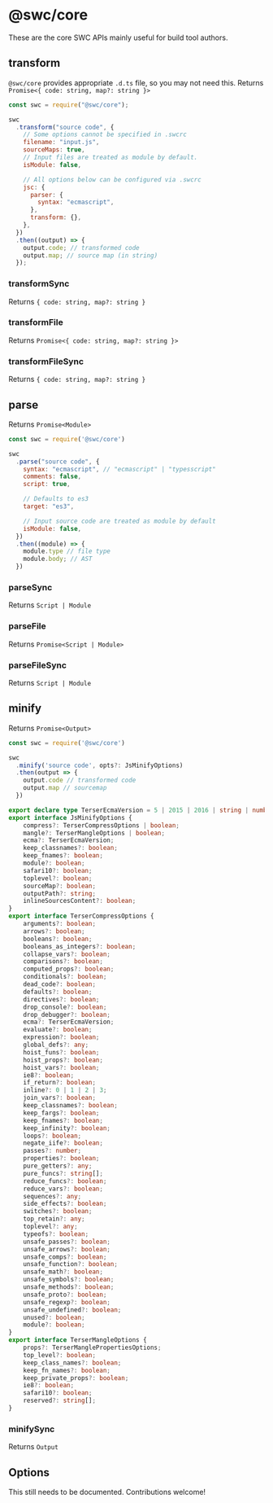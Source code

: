 
# @swc/core

These are the core SWC APIs mainly useful for build tool authors.

## transform

`@swc/core` provides appropriate `.d.ts` file, so you may not need this. Returns `Promise<{ code: string, map?: string }>`

```js
const swc = require("@swc/core");

swc
  .transform("source code", {
    // Some options cannot be specified in .swcrc
    filename: "input.js",
    sourceMaps: true,
    // Input files are treated as module by default.
    isModule: false,

    // All options below can be configured via .swcrc
    jsc: {
      parser: {
        syntax: "ecmascript",
      },
      transform: {},
    },
  })
  .then((output) => {
    output.code; // transformed code
    output.map; // source map (in string)
  });
```

### transformSync

Returns `{ code: string, map?: string }`

### transformFile

Returns `Promise<{ code: string, map?: string }>`

### transformFileSync

Returns `{ code: string, map?: string }`

## parse

Returns `Promise<Module>`

```js
const swc = require('@swc/core')

swc
  .parse("source code", {
    syntax: "ecmascript", // "ecmascript" | "typesscript"
    comments: false,
    script: true,

    // Defaults to es3
    target: "es3",

    // Input source code are treated as module by default
    isModule: false,
  })
  .then((module) => {
    module.type // file type
    module.body; // AST
  })
```

### parseSync

Returns `Script | Module`

### parseFile

Returns `Promise<Script | Module>`

### parseFileSync

Returns `Script | Module`

## minify

Returns `Promise<Output>`

```ts
const swc = require('@swc/core')

swc
  .minify('source code', opts?: JsMinifyOptions)
  .then(output => {
    output.code // transformed code
    output.map // sourcemap
  })
```

<TypeDeclarations>

```ts
export declare type TerserEcmaVersion = 5 | 2015 | 2016 | string | number;
export interface JsMinifyOptions {
    compress?: TerserCompressOptions | boolean;
    mangle?: TerserMangleOptions | boolean;
    ecma?: TerserEcmaVersion;
    keep_classnames?: boolean;
    keep_fnames?: boolean;
    module?: boolean;
    safari10?: boolean;
    toplevel?: boolean;
    sourceMap?: boolean;
    outputPath?: string;
    inlineSourcesContent?: boolean;
}
export interface TerserCompressOptions {
    arguments?: boolean;
    arrows?: boolean;
    booleans?: boolean;
    booleans_as_integers?: boolean;
    collapse_vars?: boolean;
    comparisons?: boolean;
    computed_props?: boolean;
    conditionals?: boolean;
    dead_code?: boolean;
    defaults?: boolean;
    directives?: boolean;
    drop_console?: boolean;
    drop_debugger?: boolean;
    ecma?: TerserEcmaVersion;
    evaluate?: boolean;
    expression?: boolean;
    global_defs?: any;
    hoist_funs?: boolean;
    hoist_props?: boolean;
    hoist_vars?: boolean;
    ie8?: boolean;
    if_return?: boolean;
    inline?: 0 | 1 | 2 | 3;
    join_vars?: boolean;
    keep_classnames?: boolean;
    keep_fargs?: boolean;
    keep_fnames?: boolean;
    keep_infinity?: boolean;
    loops?: boolean;
    negate_iife?: boolean;
    passes?: number;
    properties?: boolean;
    pure_getters?: any;
    pure_funcs?: string[];
    reduce_funcs?: boolean;
    reduce_vars?: boolean;
    sequences?: any;
    side_effects?: boolean;
    switches?: boolean;
    top_retain?: any;
    toplevel?: any;
    typeofs?: boolean;
    unsafe_passes?: boolean;
    unsafe_arrows?: boolean;
    unsafe_comps?: boolean;
    unsafe_function?: boolean;
    unsafe_math?: boolean;
    unsafe_symbols?: boolean;
    unsafe_methods?: boolean;
    unsafe_proto?: boolean;
    unsafe_regexp?: boolean;
    unsafe_undefined?: boolean;
    unused?: boolean;
    module?: boolean;
}
export interface TerserMangleOptions {
    props?: TerserManglePropertiesOptions;
    top_level?: boolean;
    keep_class_names?: boolean;
    keep_fn_names?: boolean;
    keep_private_props?: boolean;
    ie8?: boolean;
    safari10?: boolean;
    reserved?: string[];
}
```

</TypeDeclarations>

### minifySync

Returns `Output`

## Options

This still needs to be documented. Contributions welcome!
